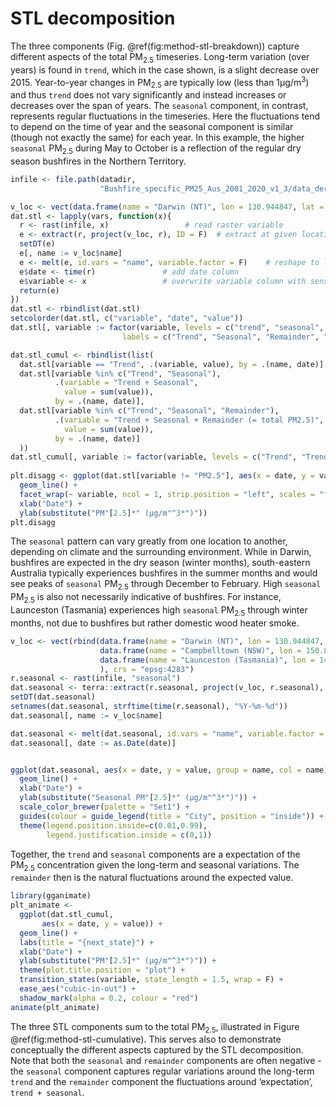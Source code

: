 # STL decomposition

The three components (Fig. \@ref(fig:method-stl-breakdown)) capture different aspects of the total PM~2.5~ timeseries. Long-term variation (over years) is found in `trend`, which in the case shown, is a slight decrease over 2015. Year-to-year changes in PM~2.5~ are typically low (less than 1µg/m^3^) and thus `trend` does not vary significantly and instead increases or decreases over the span of years. The `seasonal` component, in contrast, represents regular fluctuations in the timeseries. Here the fluctuations tend to depend on the time of year and the seasonal component is similar (though not exactly the same) for each year. In this example, the higher `seasonal` PM~2.5~ during May to October is a reflection of the regular dry season bushfires in the Northern Territory.

```r
infile <- file.path(datadir,
                    "Bushfire_specific_PM25_Aus_2001_2020_v1_3/data_derived/bushfiresmoke_v1_3_2015_compressed_20231130_7.nc")

v_loc <- vect(data.frame(name = "Darwin (NT)", lon = 130.944847, lat = -12.415435), crs = "epsg:4283")
dat.stl <- lapply(vars, function(x){
  r <- rast(infile, x)                 # read raster variable
  e <- extract(r, project(v_loc, r), ID = F)  # extract at given locations
  setDT(e)
  e[, name := v_loc$name]
  e <- melt(e, id.vars = "name", variable.factor = F)    # reshape to long
  e$date <- time(r)               # add date column
  e$variable <- x                 # overwrite variable column with sensible name
  return(e)
})
dat.stl <- rbindlist(dat.stl)
setcolorder(dat.stl, c("variable", "date", "value"))
dat.stl[, variable := factor(variable, levels = c("trend", "seasonal", "remainder", "pm25_pred"),
                         labels = c("Trend", "Seasonal", "Remainder", "Total PM2.5"))]

dat.stl_cumul <- rbindlist(list(
  dat.stl[variable == "Trend", .(variable, value), by = .(name, date)],
  dat.stl[variable %in% c("Trend", "Seasonal"), 
          .(variable = "Trend + Seasonal",
            value = sum(value)), 
          by = .(name, date)],
  dat.stl[variable %in% c("Trend", "Seasonal", "Remainder"), 
          .(variable = "Trend + Seasonal + Remainder (= total PM2.5)",
            value = sum(value)), 
          by = .(name, date)]
  ))
dat.stl_cumul[, variable := factor(variable, levels = c("Trend", "Trend + Seasonal", "Trend + Seasonal + Remainder (= total PM2.5)"))]
  
plt.disagg <- ggplot(dat.stl[variable != "PM2.5"], aes(x = date, y = value, group = variable)) + 
  geom_line() + 
  facet_wrap(~ variable, ncol = 1, strip.position = "left", scales = "free") +
  xlab("Date") +
  ylab(substitute("PM"[2.5]*" (µg/m"^3*")"))
plt.disagg
```

The `seasonal` pattern can vary greatly from one location to another, depending on climate and the surrounding environment. While in Darwin, bushfires are expected in the dry season (winter months), south-eastern Australia typically experiences bushfires in the summer months and would see peaks of `seasonal` PM~2.5~ through December to February. High `seasonal` PM~2.5~ is also not necessarily indicative of bushfires. For instance, Launceston (Tasmania) experiences high `seasonal` PM~2.5~ through winter months, not due to bushfires but rather domestic wood heater smoke.

```r
v_loc <- vect(rbind(data.frame(name = "Darwin (NT)", lon = 130.944847, lat = -12.415435),
                    data.frame(name = "Campbelltown (NSW)", lon = 150.807415, lat = -34.071949),
                    data.frame(name = "Launceston (Tasmania)", lon = 147.150469, lat = -41.441564)
                    ), crs = "epsg:4283")
r.seasonal <- rast(infile, "seasonal")
dat.seasonal <- terra::extract(r.seasonal, project(v_loc, r.seasonal), ID = F)
setDT(dat.seasonal)
setnames(dat.seasonal, strftime(time(r.seasonal), "%Y-%m-%d"))
dat.seasonal[, name := v_loc$name]

dat.seasonal <- melt(dat.seasonal, id.vars = "name", variable.factor = F, variable.name = "date")
dat.seasonal[, date := as.Date(date)]


ggplot(dat.seasonal, aes(x = date, y = value, group = name, col = name)) +
  geom_line() +
  xlab("Date") +
  ylab(substitute("Seasonal PM"[2.5]*" (µg/m"^3*")")) +
  scale_color_brewer(palette = "Set1") +
  guides(colour = guide_legend(title = "City", position = "inside")) +
  theme(legend.position.inside=c(0.01,0.99),
        legend.justification.inside = c(0,1))

```

Together, the `trend` and `seasonal` components are a expectation of the PM~2.5~ concentration given the long-term and seasonal variations. The `remainder` then is the natural fluctuations around the expected value.


```r
library(gganimate)
plt_animate <- 
  ggplot(dat.stl_cumul, 
       aes(x = date, y = value)) + 
  geom_line() + 
  labs(title = "{next_state}") +
  xlab("Date") +
  ylab(substitute("PM"[2.5]*" (µg/m"^3*")")) +
  theme(plot.title.position = "plot") +
  transition_states(variable, state_length = 1.5, wrap = F) +
  ease_aes("cubic-in-out") +
  shadow_mark(alpha = 0.2, colour = "red")
animate(plt_animate)
```

The three STL components sum to the total PM~2.5~, illustrated in Figure \@ref(fig:method-stl-cumulative). This serves also to demonstrate conceptually the different aspects captured by the STL decomposition. Note that both the `seasonal` and `remainder` components are often negative - the `seasonal` component captures regular variations around the long-term `trend` and the `remainder` component the fluctuations around 'expectation', `trend + seasonal`.
